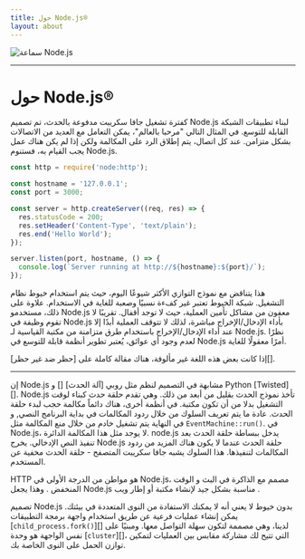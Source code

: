 ```yaml
---
title: حول Node.js®️
layout: about
---
```


<div className="مركز المبررات للأصناف المرنة My-4">
  <img alt="سماعة Node.js" src="/static/images/node-mascot.svg" className="w-[100px]" />
</div>

***

# حول Node.js®️

كفترة تشغيل جافا سكريبت مدفوعة بالحدث، تم تصميم Node.js لبناء
تطبيقات الشبكة القابلة للتوسع. في المثال التالي "مرحبا بالعالم"، يمكن التعامل مع العديد من الاتصالات
بشكل متزامن. عند كل اتصال، يتم إطلاق الرد على المكالمة
ولكن إذا لم يكن هناك عمل يجب القيام به، فستنوم Node.js.

```js
const http = require('node:http');

const hostname = '127.0.0.1';
const port = 3000;

const server = http.createServer((req, res) => {
  res.statusCode = 200;
  res.setHeader('Content-Type', 'text/plain');
  res.end('Hello World');
});

server.listen(port, hostname, () => {
  console.log(`Server running at http://${hostname}:${port}/`);
});
```

هذا يتناقض مع نموذج التوازي الأكثر شيوعًا اليوم، حيث يتم استخدام خيوط نظام التشغيل. شبكة الخيوط تعتبر غير كفءة نسبيًا وصعبة للغاية في الاستخدام. علاوة على ذلك، مستخدمو Node.js معفون من مشاكل تأمين العملية، حيث لا توجد أقفال. تقريبًا لا تقوم وظيفة في Node.js بأداء الإدخال/الإخراج مباشرة، لذلك لا تتوقف العملية أبدًا إلا عند أداء الإدخال/الإخراج باستخدام طرق متزامنة من مكتبة القياسية لـ Node.js. نظرًا لعدم وجود أي عوائق، يُعتبر تطوير أنظمة قابلة للتوسع في Node.js أمرًا معقولًا للغاية.

إذا كانت بعض هذه اللغة غير مألوفة، هناك مقالة كاملة على
\[حظر ضد غير حظر]\[].

***

إن Node.js مشابهة في التصميم لنظم مثل روبي
\[آلة الحدث] \[] و Python \[Twisted]\[]. Node.js تأخذ نموذج الحدث بقليل من
أبعد من ذلك. وهي تقدم حلقة حدث كبناء لوقت التشغيل بدلا من أن تكون مكتبة. في أنظمة أخرى،
هناك دائماً مكالمة حجب لبدء حلقة الحدث.
عادة ما يتم تعريف السلوك من خلال ردود المكالمات في بداية البرنامج النصي, و
في النهاية يتم تشغيل خادم من خلال منع المكالمة مثل `EventMachine::run()`.
في Node.js، لا يوجد مثل هذا المكالمة الدائرة. node.js يدخل ببساطة حلقة الحدث بعد تنفيذ النص الإدخالي. يخرج Node.js
حلقة الحدث عندما لا يكون هناك المزيد من ردود المكالمات لتنفيذها. هذا السلوك
يشبه جافا سكريبت المتصفح - حلقة الحدث مخفية عن المستخدم.

HTTP هو مواطن من الدرجة الأولى في Node.js، مصمم مع الذاكرة في البث و الوقت المنخفض
. وهذا يجعل Node.js مناسبة بشكل جيد لإنشاء مكتبة أو إطار ويب
.

تصميم Node.js بدون خيوط لا يعني أنه لا يمكنك الاستفادة من النوى المتعددة في بيئتك. يمكن إنشاء عمليات فرعية عن طريق استخدام واجهة برمجة التطبيقات \[`child_process.fork()`]\[] لدينا، وهي مصممة لتكون سهلة التواصل معها. ومبنيًا على نفس الواجهة هو وحدة \[`cluster`]\[]، التي تتيح لك مشاركة مقابس بين العمليات لتمكين توازن الحمل على النوى الخاصة بك.

[حظر ضد عدم حظر]: </learn/asynchronous-work/Overview of blocking-vs-non-block>

[`child_process.fork()`]: https://nodejs.org/api/child_process.html

[`مجموعة`]: https://nodejs.org/api/cluster.html

[آلة الحدث]: https://github.com/eventmachine/eventmachine

[التلاعب]: https://twistedmatrix.com/trac/
